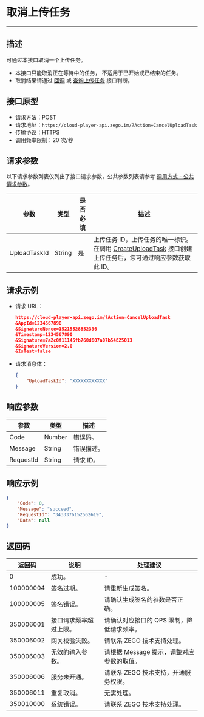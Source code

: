 
# 取消上传任务

- - -

## 描述

可通过本接口取消一个上传任务。

<Note title="说明">

- 本接口只能取消正在等待中的任务， 不适用于已开始或已结束的任务。
- 取消结果请通过 [回调](./Callback/Player%20Related.mdx) 或 [查询上传任务](./cloud%20player%20query.mdx) 接口判断。
</Note>

## 接口原型

- 请求方法：POST
- 请求地址：`https://cloud-player-api.zego.im/?Action=CancelUploadTask`
- 传输协议：HTTPS
- 调用频率限制：20 次/秒

## 请求参数

以下请求参数列表仅列出了接口请求参数，公共参数列表请参考 [调用方式 - 公共请求参数](./Accessing%20Server%20APIs.mdx#公共请求参数)。

| 参数 | 类型 | 是否必填 | 描述 |
|------|------|----------|------|
| UploadTaskId | String | 是 | 上传任务 ID，上传任务的唯一标识。在调用 [CreateUploadTask](./Create%20upload%20task.mdx) 接口创建上传任务后，您可通过响应参数获取此 ID。 |

## 请求示例

- 请求 URL：
    ```json
    https://cloud-player-api.zego.im/?Action=CancelUploadTask
    &AppId=1234567890
    &SignatureNonce=15215528852396
    &Timestamp=1234567890
    &Signature=7a2c0f11145fb760d607a07b54825013
    &SignatureVersion=2.0
    &IsTest=false
    ```

- 请求消息体：
    ```json
    {
        "UploadTaskId": "XXXXXXXXXXXX"
    }
    ```


## 响应参数

| 参数 | 类型 | 描述 |
|------|------|------|
| Code | Number | 错误码。 |
| Message | String | 错误描述。 |
| RequestId | String | 请求 ID。 |


## 响应示例

```json
{
    "Code": 0,
    "Message": "succeed",
    "RequestId": "3433376152562619",
    "Data": null
}
```

## 返回码

| 返回码 | 说明 | 处理建议 |
|--------|------|----------|
| 0 | 成功。 | - |
| 100000004 | 签名过期。 | 请重新生成签名。 |
| 100000005 | 签名错误。 | 请确认生成签名的参数是否正确。 |
| 350006001 | 接口请求频率超过上限。 | 请确认对应接口的 QPS 限制，降低请求频率。 |
| 350006002 | 网关校验失败。 | 请联系 ZEGO 技术支持处理。 |
| 350006003 | 无效的输入参数。 | 请根据 Message 提示，调整对应参数的取值。 |
| 350006006 | 服务未开通。 | 请联系 ZEGO 技术支持，开通服务权限。 |
| 350006011 | 重复取消。 | 无需处理。 |
| 350010000 | 系统错误。 | 请联系 ZEGO 技术支持处理。 |